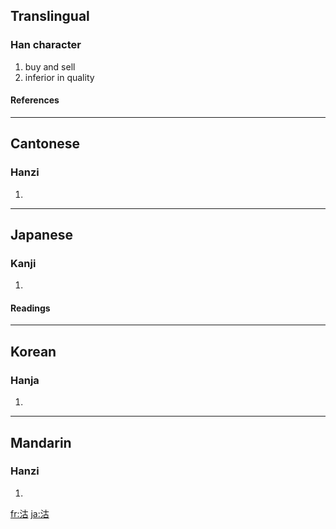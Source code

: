==Translingual==
===Han character===
{{Han char|rn=85|rad=水|as=05|sn=8|four=3416<sub>0</sub>|canj=水十口 (EJR)}}
# buy and sell
# inferior in quality
====References====
{{Han ref|kx=0614.100|dkj=17258|dj=1008.020|hdz=31581.020|uh=6CBD|ud=27837|bh=AA66|bd=43622}}

----
==Cantonese==
===Hanzi===
{{yue-hanzi|jyut=|y=gu1}}
# {{defn|Cantonese}}

----
==Japanese==
===Kanji===
{{ja-kanji|grade=|rs=水05}}
# {{defn|Japanese}} 
====Readings====
{{ja-readings|on=[[こ]] (ko)|kun=[[かう]] (kau), [[あたい]] (atai)}}

----
==Korean==
===Hanja===
{{ko-hanja|hangeul=고|eumhun=|rv=go|mr=ko|y=ko}}
# {{defn|Korean}}

----
==Mandarin==
===Hanzi===
{{cmn-hanzi|pin=[[gū]] ([[gu1]])|wg=ku<sup>1</sup>}}
# {{defn|Mandarin}}

[[fr:沽]]
[[ja:沽]]